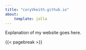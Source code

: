 ```yaml
---
title: "coryVkeith.github.io"
about:
    template: jolla
---
```


Explanation of my website goes here.





{{< pagebreak >}}

::: {.column-page-inset .text-center}
```{=html}
<a class="btn btn-outline-dark", href="https://github.com/coryvkeith" target="_blank" rel="noopener noreferrer">
    <i class="bi bi-github" role='img' aria-label='Github'></i>
</a>

<a class="btn btn-outline-dark", href="https://scholar.google.com/citations?hl=en&user=lMC4RWEAAAAJ" target="_blank" rel="noopener noreferrer">
    <i class="ai ai-google-scholar" role='img' aria-label='Google Scholar'></i>
</a>

<a class="btn btn-outline-dark", href="https://www.linkedin.com/in/cory-keith-2b136a126/" target="_blank" rel="noopener noreferrer">
    <i class="bi bi-linkedin" role='img' aria-label='LinkedIn'></i>
</a>
```
:::